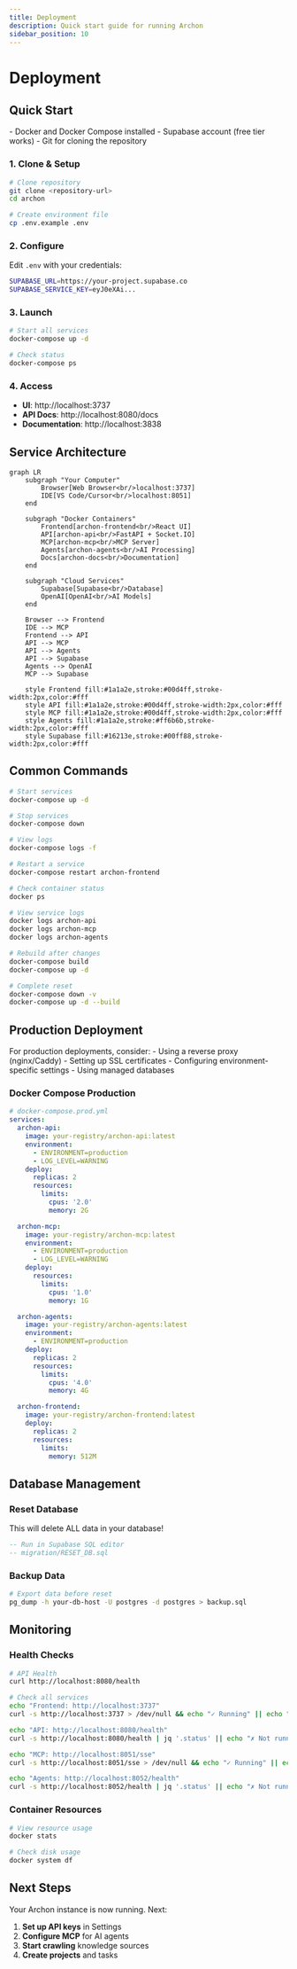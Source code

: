 ```yaml
---
title: Deployment
description: Quick start guide for running Archon
sidebar_position: 10
---
```



# Deployment

## Quick Start

<Admonition type="tip" title="Prerequisites">
- Docker and Docker Compose installed
- Supabase account (free tier works)
- Git for cloning the repository
</Admonition>

### 1. Clone & Setup

```bash
# Clone repository
git clone <repository-url>
cd archon

# Create environment file
cp .env.example .env
```

### 2. Configure

Edit `.env` with your credentials:

```bash
SUPABASE_URL=https://your-project.supabase.co
SUPABASE_SERVICE_KEY=eyJ0eXAi...
```

### 3. Launch

```bash
# Start all services
docker-compose up -d

# Check status
docker-compose ps
```

### 4. Access

- **UI**: http://localhost:3737
- **API Docs**: http://localhost:8080/docs
- **Documentation**: http://localhost:3838

## Service Architecture

```mermaid
graph LR
    subgraph "Your Computer"
        Browser[Web Browser<br/>localhost:3737]
        IDE[VS Code/Cursor<br/>localhost:8051]
    end
    
    subgraph "Docker Containers"
        Frontend[archon-frontend<br/>React UI]
        API[archon-api<br/>FastAPI + Socket.IO]
        MCP[archon-mcp<br/>MCP Server]
        Agents[archon-agents<br/>AI Processing]
        Docs[archon-docs<br/>Documentation]
    end
    
    subgraph "Cloud Services"
        Supabase[Supabase<br/>Database]
        OpenAI[OpenAI<br/>AI Models]
    end
    
    Browser --> Frontend
    IDE --> MCP
    Frontend --> API
    API --> MCP
    API --> Agents
    API --> Supabase
    Agents --> OpenAI
    MCP --> Supabase
    
    style Frontend fill:#1a1a2e,stroke:#00d4ff,stroke-width:2px,color:#fff
    style API fill:#1a1a2e,stroke:#00d4ff,stroke-width:2px,color:#fff
    style MCP fill:#1a1a2e,stroke:#00d4ff,stroke-width:2px,color:#fff
    style Agents fill:#1a1a2e,stroke:#ff6b6b,stroke-width:2px,color:#fff
    style Supabase fill:#16213e,stroke:#00ff88,stroke-width:2px,color:#fff
```

## Common Commands

<Tabs>
<TabItem value="basic" label="Basic Operations">

```bash
# Start services
docker-compose up -d

# Stop services
docker-compose down

# View logs
docker-compose logs -f

# Restart a service
docker-compose restart archon-frontend
```

</TabItem>
<TabItem value="troubleshooting" label="Troubleshooting">

```bash
# Check container status
docker ps

# View service logs
docker logs archon-api
docker logs archon-mcp
docker logs archon-agents

# Rebuild after changes
docker-compose build
docker-compose up -d

# Complete reset
docker-compose down -v
docker-compose up -d --build
```

</TabItem>
</Tabs>

## Production Deployment

<Admonition type="info" title="Cloud Deployment">
For production deployments, consider:
- Using a reverse proxy (nginx/Caddy)
- Setting up SSL certificates
- Configuring environment-specific settings
- Using managed databases
</Admonition>

### Docker Compose Production

```yaml
# docker-compose.prod.yml
services:
  archon-api:
    image: your-registry/archon-api:latest
    environment:
      - ENVIRONMENT=production
      - LOG_LEVEL=WARNING
    deploy:
      replicas: 2
      resources:
        limits:
          cpus: '2.0'
          memory: 2G

  archon-mcp:
    image: your-registry/archon-mcp:latest
    environment:
      - ENVIRONMENT=production
      - LOG_LEVEL=WARNING
    deploy:
      resources:
        limits:
          cpus: '1.0'
          memory: 1G

  archon-agents:
    image: your-registry/archon-agents:latest
    environment:
      - ENVIRONMENT=production
    deploy:
      replicas: 2
      resources:
        limits:
          cpus: '4.0'
          memory: 4G

  archon-frontend:
    image: your-registry/archon-frontend:latest
    deploy:
      replicas: 2
      resources:
        limits:
          memory: 512M
```

## Database Management

### Reset Database

<Admonition type="warning" title="Data Loss Warning">
This will delete ALL data in your database!
</Admonition>

```sql
-- Run in Supabase SQL editor
-- migration/RESET_DB.sql
```

### Backup Data

```bash
# Export data before reset
pg_dump -h your-db-host -U postgres -d postgres > backup.sql
```

## Monitoring

### Health Checks

```bash
# API Health
curl http://localhost:8080/health

# Check all services
echo "Frontend: http://localhost:3737"
curl -s http://localhost:3737 > /dev/null && echo "✓ Running" || echo "✗ Not running"

echo "API: http://localhost:8080/health"
curl -s http://localhost:8080/health | jq '.status' || echo "✗ Not running"

echo "MCP: http://localhost:8051/sse"
curl -s http://localhost:8051/sse > /dev/null && echo "✓ Running" || echo "✗ Not running"

echo "Agents: http://localhost:8052/health"
curl -s http://localhost:8052/health | jq '.status' || echo "✗ Not running"
```

### Container Resources

```bash
# View resource usage
docker stats

# Check disk usage
docker system df
```

## Next Steps

<Admonition type="success" title="Ready to Go!">
Your Archon instance is now running. Next:

1. **Set up API keys** in Settings
2. **Configure MCP** for AI agents
3. **Start crawling** knowledge sources
4. **Create projects** and tasks
</Admonition> 
